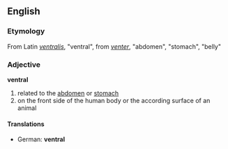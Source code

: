 ==English==
===Etymology===
From Latin ''[[ventralis]]'', "ventral", from ''[[venter]]'', "abdomen", "stomach", "belly"
===Adjective===
'''ventral'''
# related to the [[abdomen]] or [[stomach]]
# on the front side of the human body or the according surface of an animal
====Translations====
*German: '''ventral'''